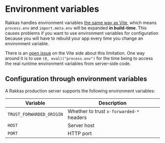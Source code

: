 # Environment variables

Rakkas handles environment variables [the same way as Vite](https://vitejs.dev/guide/env-and-mode.html), which means `process.env` and `import.meta.env` will be expanded **in build-time**. This causes problems if you want to use environment variables for configuration because you will have to rebuild your app every time you change an environment variable.

There is an [open issue](https://github.com/vitejs/vite/issues/3176) on the Vite side about this limitation. One way around it is to use `(0, eval)("process.env")` for the time being to access the real runtime environment variables from server-side code.

## Configuration through environment variables

A Rakkas production server supports the following environment variables:

| Variable                 | Description                              |
| ------------------------ | ---------------------------------------- |
| `TRUST_FORWARDED_ORIGIN` | Whether to trust `x-forwarded-*` headers |
| `HOST`                   | Server host                              |
| `PORT`                   | HTTP port                                |
